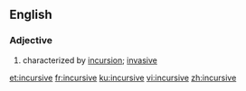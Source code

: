 ==English==

===Adjective===
{{en-adj}}

# characterized by [[incursion]]; [[invasive]]

[[et:incursive]]
[[fr:incursive]]
[[ku:incursive]]
[[vi:incursive]]
[[zh:incursive]]